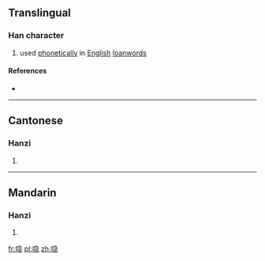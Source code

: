 ==Translingual==

===Han character===
{{Han char|rn=30|rad=口|as=09|sn=12|four=|canj=口弓尸心 (RNSP)|ids=⿰[[口]][[急]]}}

# {{context|Cantonese}} used [[phonetically]] in [[English]] [[loanword]]s

====References====
* {{Han ref|kx=0201.121|hdz=10658.111|uh=55BC|ud=21948}}

----

==Cantonese==

===Hanzi===
{{yue-hanzi|jyut=|y=gip3}}

# {{defn|lang=yue|sort=口09}}

----

==Mandarin==

===Hanzi===
{{cmn-hanzi|pin=[[jié]] ([[jie2]])|wg=chieh<sup>2</sup>}}

# {{defn|lang=cmn|sort=口09}}

[[fr:喼]]
[[pl:喼]]
[[zh:喼]]